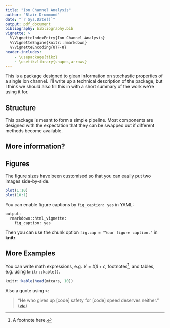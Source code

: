 ```yaml
---
title: "Ion Channel Analysis"
author: "Blair Drummond"
date: "`r Sys.Date()`"
output: pdf_document
bibliography: bibliography.bib
vignette: >
  %\VignetteIndexEntry{Ion Channel Analysis}
  %\VignetteEngine{knitr::rmarkdown}
  %\VignetteEncoding{UTF-8}
header-includes:
    - \usepackage{tikz}
    - \usetikzlibrary{shapes,arrows}
---
```


\nocite{*}

This is a package designed to glean information on stochastic properties of a single ion channel. I'll write up a technical description of the package, but I think we should also fill this in with a short summary of the work we're using it for.

## Structure

This package is meant to form a simple pipeline. Most components are designed with the expectation that they can be swapped out if different methods become available.

\vspace*{0.5cm}


\begin{minipage}{0.45\textwidth}  
\begin{tikzpicture}[node distance = 3cm, auto]
    \node [draw,text badly centered, text width=10em,minimum height=4em,rectangle]            (a) {Raw {\tt .evt} file};
    \node [draw,text badly centered, text width=10em,minimum height=4em,rectangle,below of=a] (b) {Table of transition times};
    \node [draw,text badly centered, text width=10em,minimum height=4em,rectangle,below of=b] (c) {Table of pulses \\(like a {\tt .dwt} file)};
    \node [draw,text badly centered, text width=10em,minimum height=4em,rectangle,below of=c] (d) {Table of "true" pulses};
    \node [draw,text badly centered, text width=10em,minimum height=4em,rectangle,below of=d] (e) {List of bursts};
    \path [draw,very thick,->] (a) -- node [right] {Read} (b);
    \path [draw,very thick,->] (b) -- node [right] {Difference data} (c);
    \path [draw,very thick,->] (c) -- node [right] {Undo effect of guassian filter} (d);
    \path [draw,very thick,->] (d) -- node [right] {Detect pauses and split} (e);
\end{tikzpicture}
\end{minipage}
\begin{minipage}{0.55\textwidth}
The {\tt .evt} file is what comes off the machine. It contains a lot of information, and for us the only relavent data are the times at which the amperage transitions from one discrete state to another ($0$ or $1$, for open or closed. There are no subconductive states.) An evt file looks like this (modified to fit on page): \\
\begin{verbatim}
5
File
Exchange	D:\Data\[filename]
Sweeps
1	2.000000   0.000000   [some stuff]
2	2.000000   0.000000   [some stuff]

...

Segments
1	1	0.000000	2.000000	
2	1	0.000000	2.000000	

...

Events
1	0.00026904  ...  1  0.000000E+000
1	0.00038115  ...  0  0.000000E+000
1	0.00052394  ...  1  0.000000E+000
1	0.00073063  ...  0  0.000000E+000

...

\end{verbatim}

From this, we extract the {\tt Events} section, taking the second column -the transition times- and the states (0 or 1).

\end{minipage}
   

## More information?


## Figures

The figure sizes have been customised so that you can easily put two images side-by-side. 

```r
plot(1:10)
plot(10:1)
```

You can enable figure captions by `fig_caption: yes` in YAML:

    output:
      rmarkdown::html_vignette:
        fig_caption: yes

Then you can use the chunk option `fig.cap = "Your figure caption."` in **knitr**.

## More Examples

You can write math expressions, e.g. $Y = X\beta + \epsilon$, footnotes^[A footnote here.], and tables, e.g. using `knitr::kable()`.

```r
knitr::kable(head(mtcars, 10))
```

Also a quote using `>`:

> "He who gives up [code] safety for [code] speed deserves neither."
([via](https://twitter.com/hadleywickham/status/504368538874703872))
